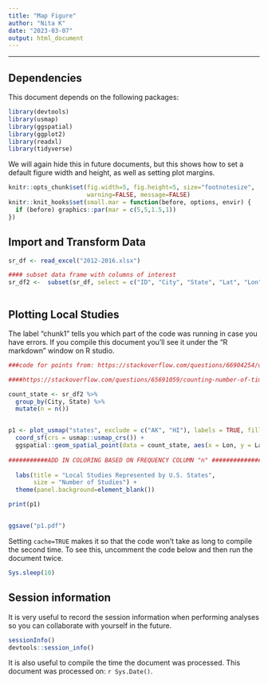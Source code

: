 ```yaml
---
title: "Map Figure"
author: "Nita K"
date: "2023-03-07"
output: html_document
---
```

---


## Dependencies

This document depends on the following packages:

```r
library(devtools)
library(usmap)
library(ggspatial)
library(ggplot2)
library(readxl)
library(tidyverse)
```





We will again hide this in future documents, but this shows how to set a default figure width and height, as well as setting plot margins. 


```r
knitr::opts_chunk$set(fig.width=5, fig.height=5, size="footnotesize",
                      warning=FALSE, message=FALSE)
knitr::knit_hooks$set(small.mar = function(before, options, envir) {
  if (before) graphics::par(mar = c(5,5,1.5,1))
})
```



## Import and Transform Data

```r

sr_df <- read_excel("2012-2016.xlsx")

#### subset data frame with columns of interest
sr_df2 <-  subset(sr_df, select = c("ID", "City", "State", "Lat", "Lon"))



```




## Plotting Local Studies 

The label "chunk1" tells you which part of the code was running in case you have errors. If you compile this document you'll see it under the "R markdown" window on R studio. 


```r

###code for points from: https://stackoverflow.com/questions/66904254/usmap-in-r-plots-only-one-point-regardless-of-longitude-latitude

####https://stackoverflow.com/questions/65691059/counting-number-of-times-each-row-is-duplicated-in-r

count_state <- sr_df2 %>%
  group_by(City, State) %>%
  mutate(n = n())


p1 <- plot_usmap("states", exclude = c("AK", "HI"), labels = TRUE, fill = "dark green") + 
  coord_sf(crs = usmap::usmap_crs()) +
  ggspatial::geom_spatial_point(data = count_state, aes(x = Lon, y = Lat, size = n ), crs = 4326) +
  
###########ADD IN COLORING BASED ON FREQUENCY COLUMN "n" #############################
  
  labs(title = "Local Studies Represented by U.S. States",
       size = "Number of Studies") + 
  theme(panel.background=element_blank())

print(p1)


ggsave("p1.pdf")
```












Setting `cache=TRUE` makes it so that the code won't take as long to compile the second time. To see this, uncomment the code below and then run the document twice. 

```r
Sys.sleep(10)
```

## Session information


It is very useful to record the session information when performing analyses so you can collaborate with yourself in the future. 

```r
sessionInfo()
devtools::session_info()
```


It is also useful to compile the time the document was processed. This document was processed on: `r Sys.Date()`.

